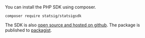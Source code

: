 You can install the PHP SDK using composer.

```shell
composer require statsig/statsigsdk
```

The SDK is also [open source and hosted on github](https://github.com/statsig-io/php-sdk). The package is published to [packagist](https://packagist.org/packages/statsig/statsigsdk).
